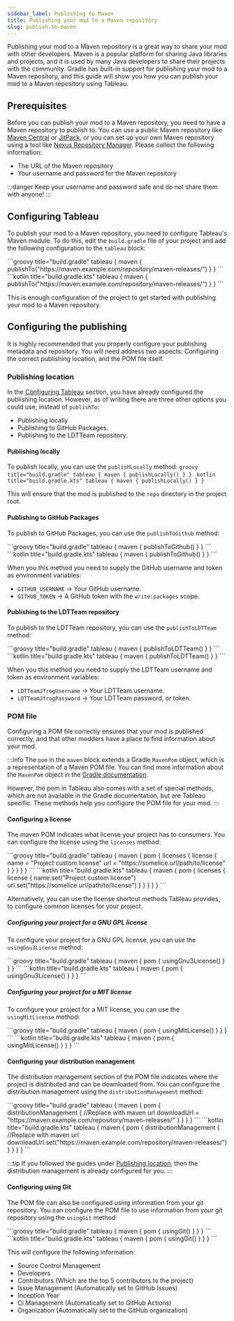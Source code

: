 ```yaml
---
sidebar_label: Publishing to Maven
title: Publishing your mod to a Maven repository
slug: publish-to-maven
---
```



Publishing your mod to a Maven repository is a great way to share your mod with other developers. Maven is a popular platform for sharing Java libraries and projects, and it is used by many Java developers to share their projects with the community.
Gradle has built-in support for publishing your mod to a Maven repository, and this guide will show you how you can publish your mod to a Maven repository using Tableau.

## Prerequisites
Before you can publish your mod to a Maven repository, you need to have a Maven repository to publish to. You can use a public Maven repository like [Maven Central](https://search.maven.org/) or [JitPack](https://jitpack.io/), or you can set up your own Maven repository using a tool like [Nexus Repository Manager](https://www.sonatype.com/nexus-repository-oss).
Please collect the following information:

- The URL of the Maven repository
- Your username and password for the Maven repository

:::danger
Keep your username and password safe and do not share them with anyone!
:::

## Configuring Tableau
To publish your mod to a Maven repository, you need to configure Tableau's Maven module.
To do this, edit the `build.gradle` file of your project and add the following configuration to the `tableau` block:

<Tabs groupId="gradle-code">
    <TabItem value="groovy" label="Groovy">
        ```groovy title="build.gradle"
        tableau {
            maven {
                publishTo("https://maven.example.com/repository/maven-releases/")
            }
        }
        ```
    </TabItem>
    <TabItem value="kotlin" label="Kotlin">
        ```kotlin title="build.gradle.kts"
        tableau {
            maven {
                publishTo("https://maven.example.com/repository/maven-releases/")
            }
        }
        ```
    </TabItem>
</Tabs>

This is enough configuration of the project to get started with publishing your mod to a Maven repository.

## Configuring the publishing
It is highly recommended that you properly configure your publishing metadata and repository.
You will need address two aspects: Configuring the correct publishing location, and the POM file itself.

### Publishing location
In the [Configuring Tableau](#configuring-tableau) section, you have already configured the publishing location.
However, as of writing there are three other options you could use, instead of `publishTo`:
- Publishing locally
- Publishing to GitHub Packages.
- Publishing to the LDTTeam repository.

#### Publishing locally
To publish locally, you can use the `publishLocally` method:
<Tabs groupId="gradle-code">
<TabItem value="groovy" label="Groovy">
    ```groovy title="build.gradle"
    tableau {
        maven {
            publishLocally()
        }
    }
    ```
</TabItem>
<TabItem value="kotlin" label="Kotlin">
    ```kotlin title="build.gradle.kts"
    tableau {
        maven {
            publishLocally()
        }
    }
    ```
</TabItem>
</Tabs>

This will ensure that the mod is published to the `repo` directory in the project root.

#### Publishing to GitHub Packages
To publish to GitHub Packages, you can use the `publishToGithub` method:

<Tabs groupId="gradle-code">
<TabItem value="groovy" label="Groovy">
    ```groovy title="build.gradle"
    tableau {
        maven {
            publishToGithub()
        }
    }
    ```
</TabItem>
<TabItem value="kotlin" label="Kotlin">
    ```kotlin title="build.gradle.kts"
    tableau {
        maven {
            publishToGithub()
        }
    }
    ```
</TabItem>
</Tabs>

When you this method you need to supply the GitHub username and token as environment variables:
- `GITHUB_USERNAME` -> Your GitHub username.
- `GITHUB_TOKEN` -> A GitHub token with the `write:packages` scope.

#### Publishing to the LDTTeam repository
To publish to the LDTTeam repository, you can use the `publishToLDTTeam` method:

<Tabs groupId="gradle-code">
<TabItem value="groovy" label="Groovy">
    ```groovy title="build.gradle"
    tableau {
        maven {
            publishToLDTTeam()
        }
    }
    ```
</TabItem>
<TabItem value="kotlin" label="Kotlin">
    ```kotlin title="build.gradle.kts"
    tableau {
        maven {
            publishToLDTTeam()
        }
    }
    ```
</TabItem>
</Tabs>

When you this method you need to supply the LDTTeam username and token as environment variables:
- `LDTTeamJfrogUsername` -> Your LDTTeam username.
- `LDTTeamJfrogPassword` -> Your LDTTeam password, or token.

### POM file
Configuring a POM file correctly ensures that your mod is published correctly, and that other modders have a place to find information about your mod.

:::info
The `pom` in the `maven` block extends a Gradle `MavenPom` object, which is a representation of a Maven POM file.
You can find more information about the `MavenPom` object in the [Gradle documentation](https://docs.gradle.org/current/dsl/org.gradle.api.publish.maven.MavenPom.html).

However, the pom in Tableau also comes with a set of special methods, which are not available in the Gradle documentation, but are Tableau specific.
These methods help you configure the POM file for your mod.
:::

#### Configuring a license
The maven POM indicates what license your project has to consumers.
You can configure the license using the `licenses` method:

<Tabs groupId="gradle-code">
<TabItem value="groovy" label="Groovy">
    ```groovy title="build.gradle"
    tableau {
        maven {
            pom {
                licenses {
                    license {
                        name = "Project custom license"
                        url = "https://somelice.url/path/to/license"
                    }
                }
            }
        }
    }
    ```
</TabItem>
<TabItem value="kotlin" label="Kotlin">
    ```kotlin title="build.gradle.kts"
    tableau {
        maven {
            pom {
                licenses {
                    license {
                        name.set("Project custom license")
                        url.set("https://somelice.url/path/to/license")
                    }
                }
            }
        }
    }
    ```
</TabItem>
</Tabs>

Alternatively, you can use the license shortcut methods Tableau provides, to configure common licenses for your project.

##### Configuring your project for a GNU GPL license
To configure your project for a GNU GPL license, you can use the `usingGnu3License` method:

<Tabs groupId="gradle-code">
<TabItem value="groovy" label="Groovy">
    ```groovy title="build.gradle"
    tableau {
        maven {
            pom {
                usingGnu3License()
            }
        }
    }
    ```
</TabItem>
<TabItem value="kotlin" label="Kotlin">
    ```kotlin title="build.gradle.kts"
    tableau {
        maven {
            pom {
                usingGnu3License()
            }
        }
    }
    ```
</TabItem>
</Tabs>

##### Configuring your project for a MIT license
To configure your project for a MIT license, you can use the `usingMitLicense` method:

<Tabs groupId="gradle-code">
<TabItem value="groovy" label="Groovy">
    ```groovy title="build.gradle"
    tableau {
        maven {
            pom {
                usingMitLicense()
            }
        }
    }
    ```
</TabItem>
<TabItem value="kotlin" label="Kotlin">
    ```kotlin title="build.gradle.kts"
    tableau {
        maven {
            pom {
                usingMitLicense()
            }
        }
    }
    ```
</TabItem>
</Tabs>

#### Configuring your distribution management
The distribution management section of the POM file indicates where the project is distributed and can be downloaded from.
You can configure the distribution management using the `distributionManagement` method:

<Tabs groupId="gradle-code">
<TabItem value="groovy" label="Groovy">
    ```groovy title="build.gradle"
    tableau {
        maven {
            pom {
                distributionManagement {
                    //Replace with maven url
                    downloadUrl = "https://maven.example.com/repository/maven-releases/"
                }
            }
        }
    }
    ```
</TabItem>
<TabItem value="kotlin" label="Kotlin">
    ```kotlin title="build.gradle.kts"
    tableau {
        maven {
            pom {
                distributionManagement {
                    //Replace with maven url
                    downloadUrl.set("https://maven.example.com/repository/maven-releases/")
                }
            }
        }
    }
    ```
</TabItem>
</Tabs>

:::tip
If you followed the guides under [Publishing location](#publishing-location), then the distribution management is already configured for you.
:::

#### Configuring using Git
The POM file can also be configured using information from your git repository.
You can configure the POM file to use information from your git repository using the `usingGit` method:

<Tabs groupId="gradle-code">
<TabItem value="groovy" label="Groovy">
    ```groovy title="build.gradle"
    tableau {
        maven {
            pom {
                usingGit()
            }
        }
    }
    ```
</TabItem>
<TabItem value="kotlin" label="Kotlin">
    ```kotlin title="build.gradle.kts"
    tableau {
        maven {
            pom {
                usingGit()
            }
        }
    }
    ```
</TabItem>
</Tabs>

This will configure the following information:

- Source Control Management
- Developers
- Contributors (Which are the top 5 contributors to the project)
- Issue Management (Automatically set to GitHub Issues)
- Inception Year
- Ci Management (Automatically set to GitHub Actions)
- Organization (Automatically set to the GitHub organization)



